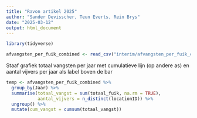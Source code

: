 ```yaml
---
title: "Ravon artikel 2025"
author: "Sander Devisscher, Teun Everts, Rein Brys"
date: "2025-03-12"
output: html_document
---
```


```r
library(tidyverse)
```

```r
afvangsten_per_fuik_combined <- read_csv("interim/afvangsten_per_fuik_combined.csv")
```

Staaf grafiek totaal vangsten per jaar
met cumulatieve lijn (op andere as)
en aantal vijvers per jaar als label boven de bar
```r
temp <- afvangsten_per_fuik_combined %>%
  group_by(Jaar) %>%
  summarise(totaal_vangst = sum(totaal_fuik, na.rm = TRUE),
            aantal_vijvers = n_distinct(locationID)) %>%
  ungroup() %>% 
  mutate(cum_vangst = cumsum(totaal_vangst))
  
```

